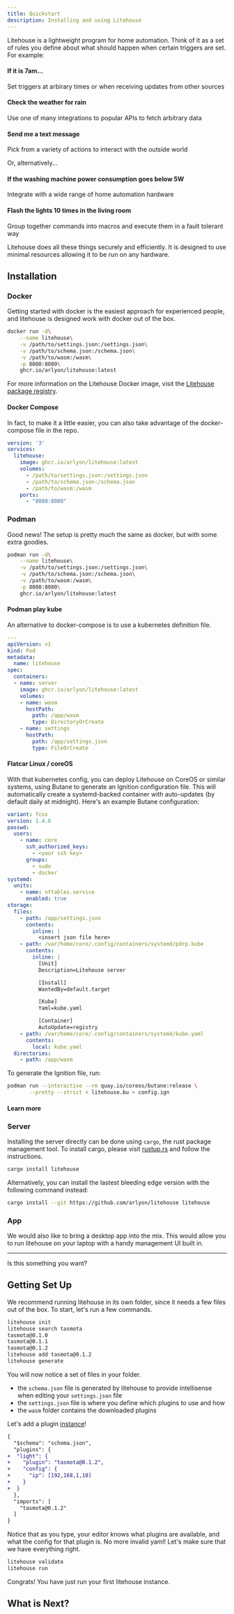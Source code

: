 ```yaml
---
title: Quickstart
description: Installing and using Litehouse
---
```



Litehouse is a lightweight program for home automation. Think of it as a set of
rules you define about what should happen when certain triggers are set. For
example:

<Steps>
<Step>
<h4>If it is 7am...</h4>

Set triggers at arbirary times or when receiving updates from other sources
</Step>
<Step>

<h4>Check the weather for rain</h4>

Use one of many integrations to popular APIs to fetch arbitrary data
</Step>
<Step>

<h4>Send me a text message</h4>

Pick from a variety of actions to interact with the outside world
</Step>
</Steps>

Or, alternatively...

<Steps>
<Step>
<h4>If the washing machine power consumption goes below 5W</h4>

Integrate with a wide range of home automation hardware
</Step>
<Step>

<h4>Flash the lights 10 times in the living room</h4>

Group together commands into macros and execute them in a fault tolerant way
</Step>
</Steps>

Litehouse does all these things securely and efficiently. It is designed to use minimal resources allowing it to be run on any hardware.

## Installation

<Cards>
<Card title="Docker" href="#docker" className="bg-gradient-to-bl dark:from-black dark:to-blue-950 border-blue-600" />
<Card title="Podman" href="#podman" className="bg-gradient-to-bl dark:from-black dark:to-purple-950 border-purple-600" />
<Card title="Server" href="#server" className="bg-gradient-to-bl dark:from-black dark:to-orange-950 border-orange-600"/>
<Card title="App" href="#app" />
</Cards>

### Docker

Getting started with docker is the easiest approach for experienced people, and litehouse is designed work
with docker out of the box.

```bash title="Terminal"
docker run -d\
    --name litehouse\
    -v /path/to/settings.json:/settings.json\
    -v /path/to/schema.json:/schema.json\
    -v /path/to/wasm:/wasm\
    -p 8080:8080\
    ghcr.io/arlyon/litehouse:latest
```

<Callout title="Litehouse Docker Image">
For more information on the Litehouse Docker image, visit the <a href="https://github.com/arlyon/litehouse/pkgs/container/litehouse">Litehouse package registry</a>.
</Callout>

#### Docker Compose

In fact, to make it a little easier, you can also take advantage of the docker-compose file
in the repo.

```yaml title="docker-compose.yaml"
version: '3'
services:
  litehouse:
    image: ghcr.io/arlyon/litehouse:latest
    volumes:
      - /path/to/settings.json:/settings.json
      - /path/to/schema.json:/schema.json
      - /path/to/wasm:/wasm
    ports:
      - "8080:8080"
```

### Podman

Good news! The setup is pretty much the same as docker, but with some extra goodies.

```bash title="Terminal"
podman run -d\
    --name litehouse\
    -v /path/to/settings.json:/settings.json\
    -v /path/to/schema.json:/schema.json\
    -v /path/to/wasm:/wasm\
    -p 8080:8080\
    ghcr.io/arlyon/litehouse:latest
```

#### Podman play kube

An alternative to docker-compose is to use a kubernetes definition file.

```yaml title="kube.yaml"
---
apiVersion: v1
kind: Pod
metadata:
  name: litehouse
spec:
  containers:
  - name: server
    image: ghcr.io/arlyon/litehouse:latest
    volumes:
    - name: wasm
      hostPath: 
        path: /app/wasm
        type: DirectoryOrCreate
    - name: settings
      hostPath:
        path: /app/settings.json
        type: FileOrCreate
```


#### Flatcar Linux / coreOS

With that kubernetes config, you can deploy Litehouse on CoreOS or similar systems, using Butane to generate an Ignition configuration file. 
This will automatically create a systemd-backed container with auto-updates (by default daily at midnight).
Here's an example Butane configuration:

```yaml title="litehouse.bu"
variant: fcos
version: 1.4.0
passwd:
  users:
    - name: core
      ssh_authorized_keys:
        - <your ssh key>
      groups:
        - sudo
        - docker
systemd:
  units:
    - name: nftables.service
      enabled: true
storage:
  files:
    - path: /app/settings.json
      contents:
        inline: |
          <insert json file here>
    - path: /var/home/core/.config/containers/systemd/pdrp.kube
      contents:
        inline: |
          [Unit]
          Description=Litehouse server

          [Install]
          WantedBy=default.target

          [Kube]
          Yaml=kube.yaml

          [Container]
          AutoUpdate=registry
    - path: /var/home/core/.config/containers/systemd/kube.yaml
      contents:
        local: kube.yaml
  directories:
    - path: /app/wasm
```

To generate the Ignition file, run:

```bash
podman run --interactive --rm quay.io/coreos/butane:release \
       --pretty --strict < litehouse.bu > config.ign
```

#### Learn more

<Cards>
<Card title="CoreOS and Butane" href="https://docs.fedoraproject.org/en-US/fedora-coreos/producing-ign/#_getting_butane" className="bg-gradient-to-bl dark:from-black dark:to-blue-950 border-blue-600" />
<Card title="Podman Autoupdate" href="https://docs.podman.io/en/latest/markdown/podman-auto-update.1.html" className="bg-gradient-to-bl dark:from-black dark:to-purple-950 border-purple-600" />
<Card title="Podman Quadlet" href="https://docs.podman.io/en/latest/markdown/podman-systemd.unit.5.html" className="bg-gradient-to-bl dark:from-black dark:to-orange-950 border-orange-600"/>
</Cards>

### Server

Installing the server directly can be done using `cargo`, the rust package management tool.
To install cargo, please visit [rustup.rs](https://rustup.rs) and follow the instructions.

```bash title="Terminal"
cargo install litehouse
```

Alternatively, you can install the lastest bleeding edge version with the following
command instead:

```bash title="Terminal"
cargo install --git https://github.com/arlyon/litehouse litehouse
```

### App

<Callout title="Coming soon...">
We would also like to bring a desktop app into the mix. This would allow you to run
litehouse on your laptop with a handy management UI built in.

<hr className="mt-2 mb-2" />

<div className="flex justify-between w-full items-center">
Is this something you want?

<AppRequestButton />

</div>

</Callout>

## Getting Set Up

We recommend running litehouse in its own folder, since it needs a few files
out of the box. To start, let's run a few commands.

```bash title="Terminal"
litehouse init
litehouse search tasmota
tasmota@0.1.0
tasmota@0.1.1
tasmota@0.1.2
litehouse add tasmota@0.1.2
litehouse generate
```

You will now notice a set of files in your folder.

<Files>
  <Folder name="wasm" defaultOpen>
    <File name="tasmota@0.1.2.wasm" />
  </Folder>
  <File name="schema.json" />
  <File name="settings.json" />
</Files>

- the `schema.json` file is generated by litehouse to provide intellisense
  when editing your `settings.json` file
- the `settings.json` file is where you define which plugins to use and how
- the `wasm` folder contains the downloaded plugins

Let's add a plugin [instance](/docs/terminology#instance)!

```diff title="settings.json"
{
  "$schema": "schema.json",
  "plugins": {
+  "light": {
+    "plugin": "tasmota@0.1.2",
+    "config": {
+      "ip": [192,168,1,10]
+    }
+  }
  },
  "imports": [
    "tasmota@0.1.2"
  ]
}
```

Notice that as you type, your editor knows what plugins are available, and what
the config for that plugin is. No more invalid yaml! Let's make sure that we
have everything right.

```bash title="Terminal"
litehouse validate
litehouse run
```

Congrats! You have just run your first litehouse instance.

## What is Next?

<Cards>
  <Card title="📦 Visit the plugin registry" href="/registry" />
  <Card title="🔀 Learn more about creating rules" href="/docs/rules" />
  <Card title="📚 View the source code" href="https://github.com/arlyon/litehouse" />
</Cards>
